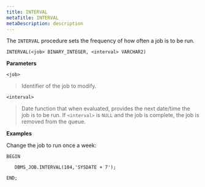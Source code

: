 ```yaml
---
title: INTERVAL
metaTitle: INTERVAL
metaDescription: description
---
```


The `INTERVAL` procedure sets the frequency of how often a job is to be
run.

`INTERVAL(<job> BINARY_INTEGER, <interval> VARCHAR2)`

**Parameters**

`<job>`

> Identifier of the job to modify.

`<interval>`

> Date function that when evaluated, provides the next date/time the job
> is to be run. If `<interval>` is `NULL` and the job is complete, the
> job is removed from the queue.

**Examples**

Change the job to run once a week:

``` text
BEGIN

   DBMS_JOB.INTERVAL(104,'SYSDATE + 7');

END;
```
